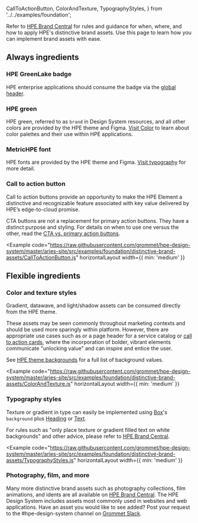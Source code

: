   CallToActionButton,
  ColorAndTexture,
  TypographyStyles,
} from '../../examples/foundation';

Refer to [HPE Brand Central](https://brandcentral.hpe.com/brand-central/content/distinctive-brand-assets) 
for rules and guidance for when, where, and how to apply HPE's distinctive 
brand assets. Use this page to learn how you can implement brand assets with ease.

## Always ingredients

### HPE GreenLake badge
HPE enterprise applications should consume the badge via the [global header](/templates/global-header).

### HPE green
HPE green, referred to as `brand` <ColorSwatch background="brand" /> in Design System resources, 
and all other colors are provided by the HPE theme and Figma. [Visit Color](/foundation/color) to 
learn about color palettes and their use within HPE applications.

### MetricHPE font
HPE fonts are provided by the HPE theme and Figma. [Visit typography](/foundation/typography) for 
more detail.

### Call to action button
Call to action buttons provide an opportunity to make the HPE Element a distinctive and 
recognizable feature associated with key value delivered by HPE’s edge-to-cloud promise.

CTA buttons are not a replacement for primary action buttons. They have a distinct 
purpose and styling. For details on when to use one versus the other, read the 
[CTA vs. primary action buttons](/components/button#).


<Example
  code="https://raw.githubusercontent.com/grommet/hpe-design-system/master/aries-site/src/examples/foundation/distinctive-brand-assets/CallToActionButton.js"
  horizontalLayout
  width={{ min: 'medium' }}
>
  <CallToActionButton />
</Example>

## Flexible ingredients

### Color and texture styles
Gradient, datawave, and light/shadow assets can be consumed directly from the HPE theme.

These assets may be seen commonly throughout marketing contexts and should be used more 
sparingly within platform. However, there are appropriate use cases such as or a page header 
for a service catalog or [call to action cards](/components/card/call-to-action-card), where 
the incorporation of bolder, vibrant elements communicate "unlocking value" and can inspire 
and entice the user.

See [HPE theme backgrounds](https://github.com/grommet/grommet-theme-hpe/blob/master/src/js/themes/backgrounds.js) 
for a full list of background values.

<Example
  code="https://raw.githubusercontent.com/grommet/hpe-design-system/master/aries-site/src/examples/foundation/distinctive-brand-assets/ColorAndTexture.js"
  horizontalLayout
  width={{ min: 'medium' }}
>
  <ColorAndTexture />
</Example>

### Typography styles
Texture or gradient in type can easily be implemented using [Box](/components/box)'s `background` 
plus [Heading](/components/heading) or [Text](/components/text).

For rules such as "only place texture or gradient filled text on white backgrounds" and other 
advice, please refer to [HPE Brand Central](https://brandcentral.hpe.com/brand-central/content/distinctive-brand-assets).

<Example
  code="https://raw.githubusercontent.com/grommet/hpe-design-system/master/aries-site/src/examples/foundation/distinctive-brand-assets/TypographyStyles.js"
  horizontalLayout
  width={{ min: 'medium' }}
>
  <TypographyStyles />
</Example>

### Photography, film, and more
Many more distinctive brand assets such as photography collections, film animations, 
and idents are all available on [HPE Brand Central](https://brandcentral.hpe.com/brand-central/content/distinctive-brand-assets). 
The HPE Design System includes assets most commonly used in websites and web applications.
Have an asset you would like to see added? Post your request to the #hpe-design-system 
channel on [Grommet Slack](https://grommet.slack.com).